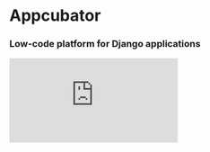 # Appcubator

### Low-code platform for Django applications

<iframe
  className="w-full h-64 lg:h-96"
  width={"100%"}
  src="https://www.youtube-nocookie.com/embed/hZTx0vXUo34?controls=0"
  frameBorder="0"
  allow="accelerometer; autoplay; clipboard-write; encrypted-media; gyroscope; picture-in-picture;"
  allowFullScreen
/>

Appcubator is the easiest way to prototype. Its goal is to allow non-technical
founders to create and deploy working MVPs using a simple drag-n-drop interface.
Unlike other no-code / low-code solutions at the time, we allowed users to
export fully readable code and continue developing their apps with their own
developers.

In 2012, I was invited by my friends Karan Sikka and Ilter Canberk to join their
startup as a founding engineer. Appcubator had just participated in the
[YC W13](https://www.ycdb.co/company/appcubator) batch and was one of the
earliest low-code solutions to hit the market. My job was to develop the plugin
editor our team used to create and integrate functionality into applications.
This allowed our users to quickly extend their app with 3rd party integrations
and standard recipes.

After a magnificent journey, our team decided to phase out operations and
[open-source our code](https://github.com/appcubator/appbuild) in 2014. Working
on Appcubator was one of the most formative experiences of my career. With
Appcubator, I learned how to work with clients, ship on tight deadlines, and
make the difficult tradeoffs between cost, speed, and quality critical in a
business environment.
